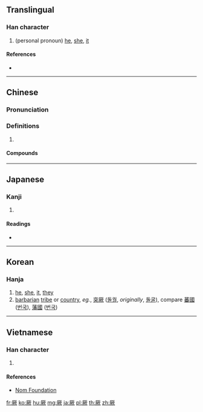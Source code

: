==Translingual==

===Han character===
{{Han char|rn=27|rad=厂|as=10|sn=12|four=71282|canj=MTUO|ids=⿸厂欮}}

# (personal pronoun) [[he]], [[she]], [[it]]

====References====
* {{Han ref|kx=0162.220|dkj=02992|dj=0370.080|hdz=10076.130|uh=53A5|ud=21413|bh=B3D6|bd=46038}}

----

==Chinese==
{{zh-forms}}

===Pronunciation===
{{zh-pron
|m=jué
|c=kyut3
|h=pfs=kiâ
|mc=y
|oc=y
|cat=
}}

===Definitions===
{{zh-hanzi}}

# {{rfdef|zh}}

====Compounds====
{{zh-der|允執厥中|克盡厥職|凋厥|刁厥|刁天厥地|厥初|厥功甚偉|厥功至偉|厥弛|厥後|厥疾勿瘳|厥角|大放厥詞|大放厥辭|大肆厥辭|寒厥|昏厥|暈厥|痰厥|突厥|突厥文|突厥語族|繩厥祖武|詒厥|詒厥之謀|詒厥孫謀|貽厥|貽厥孫謀|驚厥}}

----

==Japanese==

===Kanji===
{{ja-kanji|grade=|rs=厂10}}

# {{defn|lang=ja|sort=厂10}}

====Readings====
* {{ja-readings|on=[[けつ]] (ketsu), [[くつ]] (kutsu)|kun=[[その]] (sono), [[それ]] (sore)}}

----

==Korean==

===Hanja===
{{ko-hanja|hangeul=[[궐]], [[굴]]|rv=gwol, gul|mr=kwŏl, kul}}

# [[he]], [[she]], [[it]], [[they]]
# [[barbarian]] [[tribe]] or [[country]], ''eg.'', [[突]][[厥#Korean|厥]] ([[돌궐]], ''originally'', [[돌굴]]), compare [[蕃]][[國]] ([[번국]]), [[藩]][[國]] ([[번국]])

----

==Vietnamese==

===Han character===
{{vi-hantu|[[cột]], [[quyết]]|rs=厂10}}

# {{defn|lang=vi|sort=厂10}}

====References====
* [http://nomfoundation.org/common/nom_details.php?codepoint=53a5 Nom Foundation]

[[fr:厥]]
[[ko:厥]]
[[hu:厥]]
[[mg:厥]]
[[ja:厥]]
[[pl:厥]]
[[th:厥]]
[[zh:厥]]